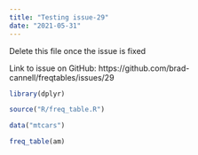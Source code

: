 ```yaml
---
title: "Testing issue-29"
date: "2021-05-31"
---
```


Delete this file once the issue is fixed

Link to issue on GitHub: https://github.com/brad-cannell/freqtables/issues/29

```r
library(dplyr)
```

```r
source("R/freq_table.R")
```

```r
data("mtcars")
```

```r
freq_table(am)
```

